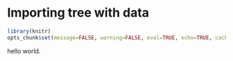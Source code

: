 # Importing tree with data

```r
library(knitr)
opts_chunk$set(message=FALSE, warning=FALSE, eval=TRUE, echo=TRUE, cache=TRUE)
```

hello world.